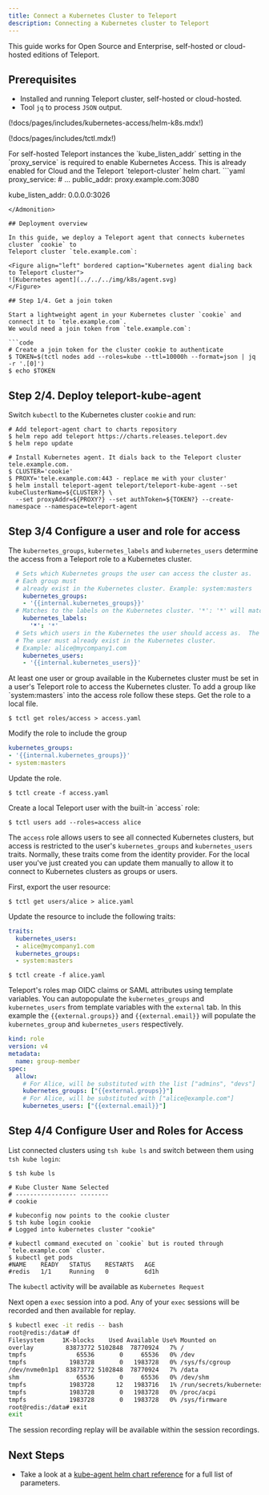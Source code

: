 ```yaml
---
title: Connect a Kubernetes Cluster to Teleport
description: Connecting a Kubernetes cluster to Teleport
---
```


<Admonition type="notice" title="Editions">
This guide works for Open Source and Enterprise, self-hosted or cloud-hosted editions of Teleport.
</Admonition>

## Prerequisites

- Installed and running Teleport cluster, self-hosted or cloud-hosted.
- Tool `jq` to process `JSON` output.


(!docs/pages/includes/kubernetes-access/helm-k8s.mdx!)

(!docs/pages/includes/tctl.mdx!)

<Admonition type="notice" title="Enable Kubernetes for Self-Hosted">
For self-hosted Teleport instances the `kube_listen_addr` setting in the `proxy_service` is required to enable Kubernetes Access.  This is already enabled for Cloud and the Teleport `teleport-cluster` helm chart.
```yaml
proxy_service:
  # ...
  public_addr: proxy.example.com:3080

  kube_listen_addr: 0.0.0.0:3026
  ```
</Admonition>

## Deployment overview

In this guide, we deploy a Teleport agent that connects kubernetes cluster `cookie` to
Teleport cluster `tele.example.com`:

<Figure align="left" bordered caption="Kubernetes agent dialing back to Teleport cluster">
  ![Kubernetes agent](../../../img/k8s/agent.svg)
</Figure>

## Step 1/4. Get a join token

Start a lightweight agent in your Kubernetes cluster `cookie` and connect it to `tele.example.com`.
We would need a join token from `tele.example.com`:

```code
# Create a join token for the cluster cookie to authenticate
$ TOKEN=$(tctl nodes add --roles=kube --ttl=10000h --format=json | jq -r '.[0]')
$ echo $TOKEN
```

## Step 2/4. Deploy teleport-kube-agent

Switch `kubectl` to the Kubernetes cluster `cookie` and run:

```code
# Add teleport-agent chart to charts repository
$ helm repo add teleport https://charts.releases.teleport.dev
$ helm repo update

# Install Kubernetes agent. It dials back to the Teleport cluster tele.example.com.
$ CLUSTER='cookie'
$ PROXY='tele.example.com:443 - replace me with your cluster'
$ helm install teleport-agent teleport/teleport-kube-agent --set kubeClusterName=${CLUSTER?} \
  --set proxyAddr=${PROXY?} --set authToken=${TOKEN?} --create-namespace --namespace=teleport-agent
```

## Step 3/4 Configure a user and role for access

The `kubernetes_groups`, `kubernetes_labels` and `kubernetes_users` determine the access from a Teleport
role to a Kubernetes cluster.

```yaml
  # Sets which Kubernetes groups the user can access the cluster as.
  # Each group must
  # already exist in the Kubernetes cluster. Example: system:masters
    kubernetes_groups:
    - '{{internal.kubernetes_groups}}'
  # Matches to the labels on the Kubernetes cluster. '*': '*' will match to any cluster.
    kubernetes_labels:
      '*': '*'
  # Sets which users in the Kubernetes the user should access as.  The user must
  # The user must already exist in the Kubernetes cluster. 
  # Example: alice@mycompany1.com
    kubernetes_users:
    - '{{internal.kubernetes_users}}'
```

<Admonition type="tip" title="Group or User required">
At least one user or group available in the Kubernetes cluster must be set in a user's Teleport role to access the Kubernetes cluster.
</Admonition>

<Tabs>
  <TabItem label="Specify access in Role">
To add a group like `system:masters` into the access role follow these steps.  Get
the role to a local file.

```code
$ tctl get roles/access > access.yaml
```

Modify the role to include the group
  ```yaml
  kubernetes_groups:
  - '{{internal.kubernetes_groups}}'
  - system:masters
  ```
Update the role.
```code
$ tctl create -f access.yaml
```


</TabItem>
  <TabItem label="Local user">
  Create a local Teleport user with the built-in `access` role:

  ```code
  $ tctl users add --roles=access alice
  ```

  The `access` role allows users to see all connected Kubernetes clusters, but
  access is restricted to the user's `kubernetes_groups` and
  `kubernetes_users` traits. Normally, these traits come from the identity provider. For
  the local user you've just created you can update them manually to allow it to
  connect to Kubernetes clusters as groups or users.

  First, export the user resource:

  ```code
  $ tctl get users/alice > alice.yaml
  ```

  Update the resource to include the following traits:

  ```yaml
  traits:
    kubernetes_users:
    - alice@mycompany1.com
    kubernetes_groups:
    - system:masters
  ```

  ```code
  $ tctl create -f alice.yaml
  ```
  </TabItem>
  <TabItem label="Populate Kubernetes Groups and Users from SSO">

  Teleport's roles map OIDC claims or SAML attributes using template variables.
  You can autopopulate the `kubernetes_groups` and `kubernetes_users` from template
  variables with the `external` tab.  In this example the `{{external.groups}}`
  and `{{external.email}}` will populate the `kubernetes_group` and `kubernetes_users`
  respectively.

```yaml
kind: role
version: v4
metadata:
  name: group-member
spec:
  allow:
    # For Alice, will be substituted with the list ["admins", "devs"]
    kubernetes_groups: ["{{external.groups}}"]
    # For Alice, will be substituted with ["alice@example.com"]
    kubernetes_users: ["{{external.email}}"]
```
  </TabItem>

</Tabs>

## Step 4/4 Configure User and Roles for Access

List connected clusters using `tsh kube ls` and switch between
them using `tsh kube login`:

```code
$ tsh kube ls

# Kube Cluster Name Selected
# ----------------- --------
# cookie

# kubeconfig now points to the cookie cluster
$ tsh kube login cookie
# Logged into kubernetes cluster "cookie"

# kubectl command executed on `cookie` but is routed through `tele.example.com` cluster.
$ kubectl get pods
#NAME    READY   STATUS    RESTARTS   AGE
#redis   1/1     Running   0          6d1h
```

The `kubectl` activity will be available as `Kubernetes Request`

Next open a `exec` session into a pod. Any of your `exec` sessions will be recorded and then available for replay.

```bash
$ kubectl exec -it redis -- bash
root@redis:/data# df
Filesystem     1K-blocks    Used Available Use% Mounted on
overlay         83873772 5102848  78770924   7% /
tmpfs              65536       0     65536   0% /dev
tmpfs            1983728       0   1983728   0% /sys/fs/cgroup
/dev/nvme0n1p1  83873772 5102848  78770924   7% /data
shm                65536       0     65536   0% /dev/shm
tmpfs            1983728      12   1983716   1% /run/secrets/kubernetes.io/serviceaccount
tmpfs            1983728       0   1983728   0% /proc/acpi
tmpfs            1983728       0   1983728   0% /sys/firmware
root@redis:/data# exit
exit
```

The session recording replay will be available within the session recordings.



## Next Steps

- Take a look at a [kube-agent helm chart reference](../helm/reference.mdx#teleport-kube-agent) for a full list of parameters.

